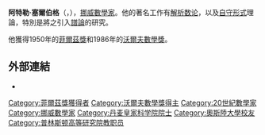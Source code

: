 {{Infobox scientist
| name = 阿特尔·塞尔伯格
| image = Atle Selberg.jpg
| image_size = 200px
| birth_date = {{Birth date|1917|6|14|df=y}}
| birth_place = [[挪威|挪威]][[班布勒|班布勒]]
| death_date = {{Death date and age|2007|8|6|1917|6|14|df=y}}
| death_place =[[美国|美国]][[新澤西州|新澤西州]][[普林斯顿|普林斯顿]]
| residence =
| nationality = 挪威
| field = [[数学|数学]]
| alma_mater = [[奥斯陆大学|奥斯陆大学]]
| academic_advisors = 
| known_for = [[Chowla–Selberg_formula|Chowla–Selberg formula]] <br /> [[黎曼猜想|黎曼猜想]] <br /> [[Maass–Selberg_relations|Maass–Selberg relations]] <br /> [[Selberg_class|Selberg class]] <br /> [[塞爾伯格猜想|塞爾伯格猜想]] <br /> [[Selberg_integral|Selberg integral]] <br /> [[塞爾伯格跡公式|塞爾伯格跡公式]] <br /> [[Selberg_zeta_function|Selberg zeta function]] <br /> [[Selberg_sieve|Selberg sieve]]
| awards = [[菲爾茲獎|菲爾茲獎]]（1950年） <br /> [[沃爾夫數學獎|沃爾夫數學獎]]（1986年） <br /> [[貢內魯斯獎|貢內魯斯獎]]（2002年）<br />[[阿贝尔奖|阿贝尔奖]]（2002年）
| influenced = [[拉马努金|拉马努金]]
}}
'''阿特勒·塞爾伯格'''（{{lang|no|'''Atle Selberg'''}}，{{bd|1917年|6月14日|2007年|8月6日}}），[[挪威|挪威]][[數學家|數學家]]。他的著名工作有[[解析数论|解析数论]]，以及[[自守形式|自守形式]]理論，特別是將之引入[[譜論|譜論]]的研究。

他獲得1950年的[[菲爾茲獎|菲爾茲獎]]和1986年的[[沃爾夫數學獎|沃爾夫數學獎]]。

==外部連結==
* {{MacTutor Biography|id=Selberg}}

{{Authority control}}
{{數學家小作品}}

{{菲爾兹獎}}
{{沃爾夫數學獎}}
{{DEFAULTSORT:Selberg, Atle}}
[[Category:菲爾茲獎獲得者|Category:菲爾茲獎獲得者]]
[[Category:沃爾夫數學獎得主|Category:沃爾夫數學獎得主]]
[[Category:20世紀數學家|Category:20世紀數學家]]
[[Category:挪威數學家|Category:挪威數學家]]
[[Category:丹麦皇家科学院院士|Category:丹麦皇家科学院院士]]
[[Category:奧斯陸大學校友|Category:奧斯陸大學校友]]
[[Category:普林斯顿高等研究院教职员|Category:普林斯顿高等研究院教职员]]